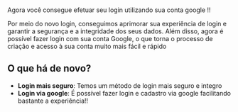 
<Badge text="Notas da versão v0.4.0" />
<br />

Agora você consegue efetuar seu login utilizando sua conta google !!

Por meio do novo login, conseguimos aprimorar sua experiência de login e garantir a segurança e a integridade dos seus dados.
Além disso, agora é possível fazer login com sua conta Google, o que torna o processo de criação e acesso à sua conta muito mais fácil e rápido
## O que há de novo?

-   **Login mais seguro**: Temos um método de login mais seguro e integro
-   **Login via google**: É possível fazer login e cadastro via google facilitando bastante a experiência!!


<br />
<br />